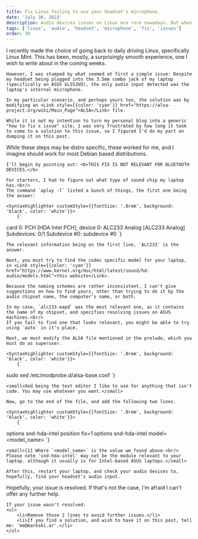 ```yaml
---
title: Fix Linux failing to use your headset's microphone.
date: 'July 30, 2023'
description: Audio devices issues on Linux are rare nowadays. But when they appear, they are non-trivial.
tags: ['linux', 'audio', 'headset', 'microphone', 'fix', 'issues']
order: 30
---
```

<Section title="prelude">
    I recently made the choice of going back to daily driving Linux, specifically <Link style={{color: 'cyan'}} href="https://linuxmint.com/">Linux Mint</Link>. This has been, mostly, a surprisingly smooth experience, one I wish to write about in the coming weeks.

    However, I was stumped by what seemed at first a simple issue: Despite my headset being plugged into the 3.5mm combo jack of my laptop (specifically an ASUS GL553VD), the only audio input detected was the laptop's internal microphone.

    In my particular scenario, and perhaps yours too, the solution was by modifying an <Link style={{color: 'cyan'}} href="https://alsa-project.org/wiki/Main_Page">ALSA</Link> file.

    While it is not my intention to turn my personal blog into a generic "how to fix x issue" site, I was very frustrated by how long it took to come to a solution to this issue, so I figured I'd do my part on dumping it on this post.
</Section>

<Section title="process">
    While these steps may be distro specific, these worked for me, and I imagine should work for most Debian based distributions.

    I'll begin by pointing out: <b>THIS FIX IS NOT RELEVANT FOR BLUETOOTH DEVICES.</b>

    For starters, I had to figure out what type of sound chip my laptop has.<br/>
    The command `aplay -l` listed a bunch of things, the first one being the answer:
    
    <SyntaxHighlighter customStyle={{fontSize: '.8rem', background: 'black', color: 'white'}}>
        {`
card 0: PCH [HDA Intel PCH], device 0: ALC233 Analog [ALC233 Analog]
Subdevices: 0/1
Subdevice #0: subdevice #0
        `}
    </SyntaxHighlighter>

    The relevant information being on the first line, `ALC233` is the answer.

    Next, you must try to find the codec specific model for your laptop, in <Link style={{color: 'cyan'}} href="https://www.kernel.org/doc/html/latest/sound/hd-audio/models.html">this website</Link>.

    Because the naming schemes are rather inconsistent, I can't give suggestions on how to find yours, other than trying to do it by the audio chipset name, the computer's name, or both.

    In my case, `alc233-eapd` was the most relevant one, as it contains the name of my chipset, and specifies resolving issues on ASUS machines.<br/>
    If you fail to find one that looks relevant, you might be able to try using `auto` in it's place.

    Next, we must modify the ALSA file mentioned in the prelude, which you must do as superuser.

    <SyntaxHighlighter customStyle={{fontSize: '.8rem', background: 'black', color: 'white'}}>
        {`
sudo xed /etc/modprobe.d/alsa-base.conf
        `}
    </SyntaxHighlighter>

    <small>Xed being the text editor I like to use for anything that isn't code. You may use whatever you want.</small>

    Now, go to the end of the file, and add the following two lines.

    <SyntaxHighlighter customStyle={{fontSize: '.8rem', background: 'black', color: 'white'}}>
        {`
options snd-hda-intel position fix=1
options snd-hda-intel model=<model_name>
        `}
    </SyntaxHighlighter>

    <small>[1] Where `<model_name>` is the value we found above.<br/>
    Please note 'snd-hda-intel' may not be the module relevant to your laptop. although it usually is for Intel-based ASUS laptops.</small>

    After this, restart your laptop, and check your audio devices to, hopefully, find your headset's audio input.
</Section>

<Section title="afterwards">
    Hopefully, your issue is resolved. If that's not the case, I'm afraid I can't offer any further help.<br/>
    
    If your issue wasn't resolved:
    <ul>
        <li>Remove those 2 lines to avoid further issues.</li>
        <li>If you find a solution, and wish to have it on this post, tell me: 'me@markski.ar'.</li>
    </ul>
</Section>